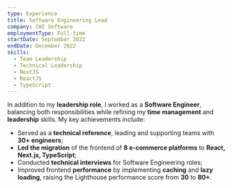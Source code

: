 ```yaml
---
type: Experience
title: Software Engineering Lead
company: CWI Software
employmentType: Full-time
startDate: September 2022
endDate: December 2022
skills:
  - Team Leadership
  - Technical Leadership
  - NextJS
  - ReactJS
  - TypeScript
---
```


In addition to my **leadership role**, I worked as a **Software Engineer**, balancing both responsibilities while refining my **time management** and **leadership** skills. My key achievements include:

- Served as a **technical reference**, leading and supporting teams with **30+ engineers**;
- **Led the migration** of the frontend of **8 e-commerce platforms** to **React, Next.js, TypeScript**;
- Conducted **technical interviews** for Software Engineering roles;
- Improved frontend **performance** by implementing **caching** and **lazy loading**, raising the Lighthouse performance score from **30** to **80+**.
